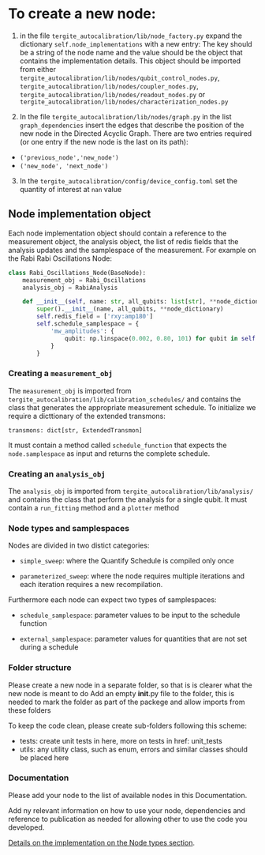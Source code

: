 # To create a new node:

1. in the file `tergite_autocalibration/lib/node_factory.py` expand the dictionary `self.node_implementations`  with a new entry:
The key should be a string of the node name and the value should be the object that contains the implementation details. This object should be imported from either `tergite_autocalibration/lib/nodes/qubit_control_nodes.py`,  `tergite_autocalibration/lib/nodes/coupler_nodes.py`, `tergite_autocalibration/lib/nodes/readout_nodes.py` or `tergite_autocalibration/lib/nodes/characterization_nodes.py`

2. In the file `tergite_autocalibration/lib/nodes/graph.py` in the list `graph_dependencies` insert the edges that describe the position of the new node in the Directed Acyclic Graph. There are two entries required (or one entry if the new node is the last on its path):
- `('previous_node','new_node')`
- `('new_node', 'next_node')`

3. In the `tergite_autocalibration/config/device_config.toml` set the quantity of interest at `nan` value



## Node implementation object

Each node implementation object should contain a reference to the measurement object, the analysis object, the list of redis fields that the analysis updates and the samplespace of the measurement. For example on the Rabi Rabi Oscillations Node:

```python
class Rabi_Oscillations_Node(BaseNode):
    measurement_obj = Rabi_Oscillations
    analysis_obj = RabiAnalysis

    def __init__(self, name: str, all_qubits: list[str], **node_dictionary):
        super().__init__(name, all_qubits, **node_dictionary)
        self.redis_field = ['rxy:amp180']
        self.schedule_samplespace = {
            'mw_amplitudes': {
                qubit: np.linspace(0.002, 0.80, 101) for qubit in self.all_qubits
            }
        }
```


### Creating a `measurement_obj`

The `measurement_obj` is imported from `tergite_autocalibration/lib/calibration_schedules/` and contains the class that generates the appropriate measurement schedule.
To initialize we require a dicttionary of the extended transmons:

`transmons: dict[str, ExtendedTransmon]`

It must contain a method called `schedule_function` that expects the `node.samplespace` as input and returns the complete schedule.


### Creating an `analysis_obj`

The `analysis_obj` is imported from `tergite_autocalibration/lib/analysis/` and contains the class that perform the analysis for a single qubit.
It must contain a `run_fitting` method and a `plotter` method

### Node types and samplespaces

Nodes are divided in two distict categories:

- `simple_sweep`: where the Quantify Schedule is compiled only once

- `parameterized_sweep`: where the node requires multiple iterations and each iteration requires a new recompilation.

Furthermore each node can expect two types of samplespaces:

- `schedule_samplespace`: parameter values to be input to the schedule function

- `external_samplespace`: parameter values for quantities that are not set during a schedule

### Folder structure

Please create a new node in a separate folder, so that is is clearer what the new node is meant to do
Add an empty __init__.py file to the folder, this is needed to mark the folder as part of the packege and allow imports from these folders

To keep the code clean, please create sub-folders following this scheme:

- tests: create unit tests in here, more on tests in href: unit_tests
- utils: any utility class, such as enum, errors and similar classes should be placed here
 
### Documentation

Please add your node to the list of available nodes in this Documentation.

Add ny relevant information on how to use your node, dependencies and reference to publication as needed for allowing other to use the code you developed.


[Details on the implementation on the Node types section](node_types.qmd).
